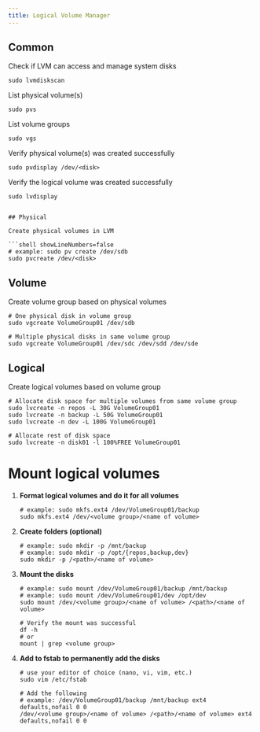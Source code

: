 ```yaml
---
title: Logical Volume Manager
---
```


## Common

Check if LVM can access and manage system disks

```shell showLineNumbers=false
sudo lvmdiskscan
```

List physical volume(s)

```shell showLineNumbers=false
sudo pvs
```

List volume groups

```shell showLineNumbers=false
sudo vgs
```

Verify physical volume(s) was created successfully

```shell showLineNumbers=false
sudo pvdisplay /dev/<disk>
```

Verify the logical volume was created successfully

```shell showLineNumbers=false
sudo lvdisplay
```

````shell showLineNumbers=false

## Physical

Create physical volumes in LVM

```shell showLineNumbers=false
# example: sudo pv create /dev/sdb
sudo pvcreate /dev/<disk>
````

## Volume

Create volume group based on physical volumes

```shell showLineNumbers=false
# One physical disk in volume group
sudo vgcreate VolumeGroup01 /dev/sdb

# Multiple physical disks in same volume group
sudo vgcreate VolumeGroup01 /dev/sdc /dev/sdd /dev/sde
```

## Logical

Create logical volumes based on volume group

```shell showLineNumbers=false
# Allocate disk space for multiple volumes from same volume group
sudo lvcreate -n repos -L 30G VolumeGroup01
sudo lvcreate -n backup -L 50G VolumeGroup01
sudo lvcreate -n dev -L 100G VolumeGroup01

# Allocate rest of disk space
sudo lvcreate -n disk01 -l 100%FREE VolumeGroup01
```

# Mount logical volumes

1. **Format logical volumes and do it for all volumes**

   ```shell
   # example: sudo mkfs.ext4 /dev/VolumeGroup01/backup
   sudo mkfs.ext4 /dev/<volume group>/<name of volume>
   ```

2. **Create folders (optional)**

   ```shell
   # example: sudo mkdir -p /mnt/backup
   # example: sudo mkdir -p /opt/{repos,backup,dev}
   sudo mkdir -p /<path>/<name of volume>
   ```

3. **Mount the disks**

   ```shell
   # example: sudo mount /dev/VolumeGroup01/backup /mnt/backup
   # example: sudo mount /dev/VolumeGroup01/dev /opt/dev
   sudo mount /dev/<volume group>/<name of volume> /<path>/<name of volume>

   # Verify the mount was successful
   df -h
   # or
   mount | grep <volume group>
   ```

4. **Add to fstab to permanently add the disks**

   ```shell
   # use your editor of choice (nano, vi, vim, etc.)
   sudo vim /etc/fstab

   # Add the following
   # example: /dev/VolumeGroup01/backup /mnt/backup ext4 defaults,nofail 0 0
   /dev/<volume group>/<name of volume> /<path>/<name of volume> ext4 defaults,nofail 0 0
   ```
